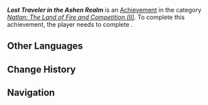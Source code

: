 {{Achievement Infobox
|title        = Lost Traveler in the Ashen Realm
|id           = 80362
|order id     = 336
|category     = Natlan: The Land of Fire and Competition (II)
|description  = Complete "Lost Traveler in the Ashen Realm."
|requirements = Complete [[The Chosen One's Promise]]
|primogems    = 10
|tracking     = 
|topic        = 
|quest        = 
|hidden       = 
}}
'''''Lost Traveler in the Ashen Realm''''' is an [[Achievement]] in the category ''[[Natlan: The Land of Fire and Competition (II)]]''. To complete this achievement, the player needs to complete {{Quest|The Chosen One's Promise}}.

==Other Languages==
{{Other Languages|Lost Traveler in the Ashen Realm}}

==Change History==
{{Change History|5.2}}

==Navigation==
{{Achievement Navbox}}